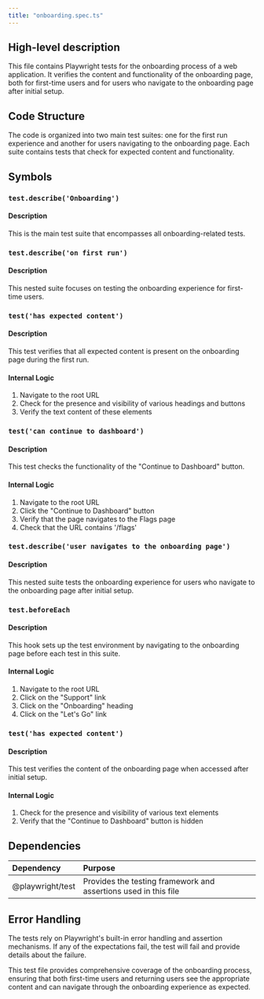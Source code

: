 ```yaml
---
title: "onboarding.spec.ts"
---
```


## High-level description
This file contains Playwright tests for the onboarding process of a web application. It verifies the content and functionality of the onboarding page, both for first-time users and for users who navigate to the onboarding page after initial setup.

## Code Structure
The code is organized into two main test suites: one for the first run experience and another for users navigating to the onboarding page. Each suite contains tests that check for expected content and functionality.

## Symbols

### `test.describe('Onboarding')`
#### Description
This is the main test suite that encompasses all onboarding-related tests.

### `test.describe('on first run')`
#### Description
This nested suite focuses on testing the onboarding experience for first-time users.

### `test('has expected content')`
#### Description
This test verifies that all expected content is present on the onboarding page during the first run.

#### Internal Logic
1. Navigate to the root URL
2. Check for the presence and visibility of various headings and buttons
3. Verify the text content of these elements

### `test('can continue to dashboard')`
#### Description
This test checks the functionality of the "Continue to Dashboard" button.

#### Internal Logic
1. Navigate to the root URL
2. Click the "Continue to Dashboard" button
3. Verify that the page navigates to the Flags page
4. Check that the URL contains '/flags'

### `test.describe('user navigates to the onboarding page')`
#### Description
This nested suite tests the onboarding experience for users who navigate to the onboarding page after initial setup.

### `test.beforeEach`
#### Description
This hook sets up the test environment by navigating to the onboarding page before each test in this suite.

#### Internal Logic
1. Navigate to the root URL
2. Click on the "Support" link
3. Click on the "Onboarding" heading
4. Click on the "Let's Go" link

### `test('has expected content')`
#### Description
This test verifies the content of the onboarding page when accessed after initial setup.

#### Internal Logic
1. Check for the presence and visibility of various text elements
2. Verify that the "Continue to Dashboard" button is hidden

## Dependencies
| Dependency | Purpose |
|:-----------|:--------|
| @playwright/test | Provides the testing framework and assertions used in this file |

## Error Handling
The tests rely on Playwright's built-in error handling and assertion mechanisms. If any of the expectations fail, the test will fail and provide details about the failure.

This test file provides comprehensive coverage of the onboarding process, ensuring that both first-time users and returning users see the appropriate content and can navigate through the onboarding experience as expected.